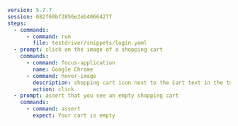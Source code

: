 ```yaml
version: 5.7.7
session: 682f60bf2856e2eb4066427f
steps:
  - commands:
      - command: run
        file: testdriver/snippets/login.yaml
  - prompt: click on the image of a shopping cart
    commands:
      - command: focus-application
        name: Google Chrome
      - command: hover-image
        description: shopping cart icon next to the Cart text in the top right corner
        action: click
  - prompt: assert that you see an empty shopping cart
    commands:
      - command: assert
        expect: Your cart is empty
```
